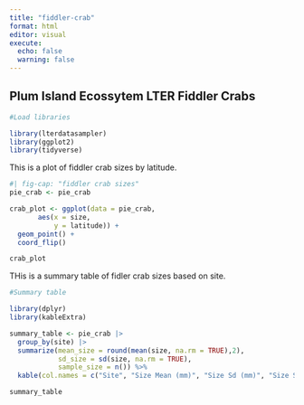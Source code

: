 ```yaml
---
title: "fiddler-crab"
format: html
editor: visual
execute: 
  echo: false 
  warning: false 
---
```

## Plum Island Ecossytem LTER Fiddler Crabs 
```r
#Load libraries 

library(lterdatasampler)
library(ggplot2)
library(tidyverse)
```

This is a plot of fiddler crab sizes by latitude. 
```r
#| fig-cap: "fiddler crab sizes"
pie_crab <- pie_crab

crab_plot <- ggplot(data = pie_crab, 
       aes(x = size, 
           y = latitude)) + 
  geom_point() + 
  coord_flip() 

crab_plot
```
THis is a summary table of fidler crab sizes based on site. 
```r
#Summary table 

library(dplyr)
library(kableExtra)

summary_table <- pie_crab |> 
  group_by(site) |>
  summarize(mean_size = round(mean(size, na.rm = TRUE),2), 
            sd_size = sd(size, na.rm = TRUE),
            sample_size = n()) %>% 
  kable(col.names = c("Site", "Size Mean (mm)", "Size Sd (mm)", "Size Sample Size"))

summary_table
```

